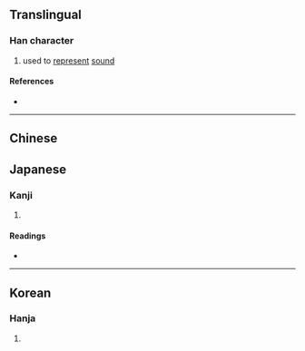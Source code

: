 {{character info/new}}
==Translingual==

===Han character===
{{Han char|rn=30|rad=口|as=04|sn=7|four=|canj=RSK,XRSK|ids=⿰口尹}}

# used to [[represent]] [[sound]]

====References====
* {{Han ref|kx=0177.060|dkj=03322|dj=0394.140|hdz=10595.050|uh=541A|ud=21530}}

----
==Chinese==
{{zh-see|咿|v}}
==Japanese==

===Kanji===
{{ja-kanji|grade=|rs=口04}}

# {{defn|lang=ja|sort=口04}}

====Readings====
* {{ja-readings|on=[[い]] (i), [[き]] (ki)|kun=[[うめく]] (umeku)}}

----

==Korean==

===Hanja===
{{ko-hanja|hangeul=의|rv=ui|mr=ŭi}}

# {{defn|lang=ko|sort=口04}}